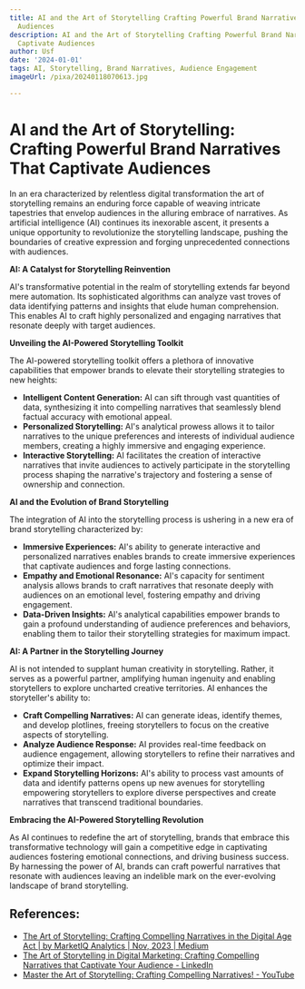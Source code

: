 ```yaml
---
title: AI and the Art of Storytelling Crafting Powerful Brand Narratives That Captivate
  Audiences
description: AI and the Art of Storytelling Crafting Powerful Brand Narratives That
  Captivate Audiences
author: Usf
date: '2024-01-01'
tags: AI, Storytelling, Brand Narratives, Audience Engagement
imageUrl: /pixa/20240118070613.jpg

---
```

# AI and  the Art of Storytelling: Crafting Powerful Brand Narratives That Captivate Audiences

In an era characterized by relentless digital transformation the art of storytelling remains an enduring force capable of weaving  intricate tapestries that envelop audiences in the alluring  embrace of  narratives.  As artificial  intelligence (AI) continues its inexorable ascent, it presents a unique opportunity to  revolutionize the storytelling landscape, pushing the boundaries of creative expression and  forging  unprecedented connections with audiences.

**AI: A Catalyst for Storytelling Reinvention**

AI's  transformative potential in the realm of storytelling extends  far beyond mere automation. Its  sophisticated algorithms can analyze  vast troves of data identifying patterns and insights that elude human comprehension. This enables AI to craft highly personalized  and engaging narratives that resonate deeply  with target audiences.

**Unveiling the AI-Powered Storytelling Toolkit**

The AI-powered storytelling toolkit offers a plethora of innovative capabilities that  empower  brands to elevate their  storytelling  strategies to  new heights:

* **Intelligent Content Generation:**  AI can sift through vast quantities of data, synthesizing it into compelling  narratives that  seamlessly blend factual accuracy with emotional appeal.
* **Personalized Storytelling:** AI's analytical prowess allows it to tailor narratives to the unique preferences and interests  of individual audience members, creating a highly immersive and engaging experience.
* **Interactive Storytelling:**  AI facilitates the creation of interactive narratives that invite audiences to actively participate in the storytelling process shaping the narrative's trajectory and fostering a  sense of ownership and connection.

**AI and the Evolution of Brand Storytelling**

The integration  of AI into the storytelling process is ushering in a new era  of brand storytelling characterized by:

* **Immersive Experiences:** AI's ability to generate interactive and personalized narratives enables brands to create immersive experiences that captivate audiences and forge lasting connections.
* **Empathy and Emotional  Resonance:** AI's capacity for sentiment analysis allows brands to craft  narratives that resonate deeply with audiences on an emotional  level, fostering empathy and driving engagement.
* **Data-Driven Insights:** AI's analytical capabilities empower brands to gain a profound understanding of audience  preferences and behaviors, enabling them to tailor their storytelling strategies for maximum  impact.

**AI:  A  Partner in  the Storytelling  Journey**

AI is not intended to supplant human creativity in storytelling. Rather, it serves as a powerful partner,  amplifying human  ingenuity and enabling storytellers to explore uncharted creative territories. AI enhances the storyteller's ability to:

* **Craft Compelling Narratives:** AI can generate  ideas, identify themes, and develop plotlines, freeing storytellers to focus on  the creative aspects of storytelling.
* **Analyze Audience Response:** AI provides real-time feedback on audience engagement, allowing storytellers to refine their narratives and optimize their impact.
* **Expand Storytelling Horizons:**  AI's ability to process vast amounts of data and identify patterns  opens up new  avenues for  storytelling empowering storytellers to explore diverse perspectives and create narratives  that transcend traditional boundaries.

**Embracing the AI-Powered Storytelling Revolution**

As AI continues to redefine  the art  of storytelling, brands that embrace this transformative technology will gain a competitive edge in captivating audiences fostering  emotional connections, and driving business success. By harnessing the power of AI,  brands can craft powerful narratives that resonate with audiences leaving an indelible mark on the ever-evolving landscape of brand storytelling.

## References:
- [The Art of Storytelling: Crafting Compelling Narratives in the Digital Age Act | by MarketIQ Analytics | Nov, 2023 | Medium](https://marketiqanalyticsi.medium.com/the-art-of-storytelling-crafting-compelling-narratives-in-the-digital-age-act-790dd04f5536)
- [The Art of Storytelling in Digital Marketing: Crafting Compelling Narratives that Captivate Your Audience - LinkedIn](https://www.linkedin.com/pulse/art-storytelling-digital-marketing-crafting-compelling-narratives)
- [Master the Art of Storytelling: Crafting Compelling Narratives! - YouTube](https://youtube.com/watch?v=OI5w59WJbs0)

